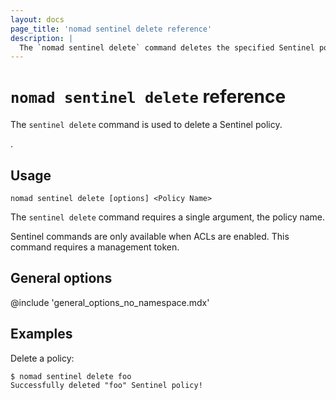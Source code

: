 ```yaml
---
layout: docs
page_title: 'nomad sentinel delete reference'
description: |
  The `nomad sentinel delete` command deletes the specified Sentinel policy in Nomad Enterprise.
---
```


# `nomad sentinel delete` reference

The `sentinel delete` command is used to delete a Sentinel policy.

<EnterpriseAlert product="nomad"/>.

## Usage

```plaintext
nomad sentinel delete [options] <Policy Name>
```

The `sentinel delete` command requires a single argument, the policy name.

Sentinel commands are only available when ACLs are enabled. This command
requires a management token.

## General options

@include 'general_options_no_namespace.mdx'

## Examples

Delete a policy:

```shell-session
$ nomad sentinel delete foo
Successfully deleted "foo" Sentinel policy!
```
